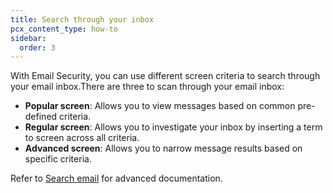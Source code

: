 ```yaml
---
title: Search through your inbox
pcx_content_type: how-to
sidebar:
  order: 3
---
```


With Email Security, you can use different screen criteria to search through your email inbox.There are three to scan through your email inbox:

- **Popular screen**: Allows you to view messages based on common pre-defined criteria.
- **Regular screen**: Allows you to investigate your inbox by inserting a term to screen across all criteria.
- **Advanced screen**: Allows you to narrow message results based on specific criteria.

Refer to [Search email](https://developers.cloudflare.com/cloudflare-one/insights/email-monitoring/search-email/) for advanced documentation. 